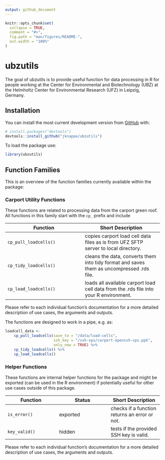 ```yaml
---
output: github_document
---
```


<!-- README.md is generated from README.Rmd. Please edit that file -->

```r
knitr::opts_chunk$set(
  collapse = TRUE,
  comment = "#>",
  fig.path = "man/figures/README-",
  out.width = "100%"
)
```

# ubzutils

<!-- badges: start -->
<!-- badges: end -->

The goal of ubzutils is to provide useful function for data processing in R for people working at the Center for Environmental and Biotechnology (UBZ) at the Helmholtz Center for Environmental Research (UFZ) in Leipzig, Germany.

## Installation

You can install the most current development version from [GitHub](https://github.com/) with:

``` r
# install.packages("devtools")
devtools::install_github("jknappe/ubzutils")
```

To load the package use:

```r
library(ubzutils)
```

## Function Families

This is an overview of the function families currently available within the package:


### Carport Utility Functions

These functions are related to processing data from the carport green roof. All functions in this family start with the `cp_` prefix and include

| Function | Short Description |
|-----|-----|
| `cp_pull_loadcells()`    | copies carport load cell data files as is from UFZ SFTP server to local directory. 
| `cp_tidy_loadcells()`    | cleans the data, converts them into tidy format and saves them as uncompressed .rds file.    
| `cp_load_loadcells()`    | loads all available carport load cell data from the .rds file into your R environment.    

Please refer to each individual function's documentation for a more detailed description of use cases, the arguments and outputs.

The functions are designed to work in a pipe, e.g. as:

```r
loadcell_data <-
    cp_pull_loadcells(save_to = "/data/load-cells",
                      ssh_key = "/ssh-vps/carport-openssh-vps.ppk",
                      only_new = TRUE) %>%
    cp_tidy_loadcells() %>%
    cp_load_loadcells()
```

### Helper Functions

These functions are internal helper functions for the package and might be exported (can be used in the R environment) if potentially useful for other use cases outside of this package.

| Function | Status | Short Description |
|-----|-----|-----|
| `is_error()` | exported   | checks if a function returns an error or not. 
| `key_valid()` | hidden  | tests if the provided SSH key is valid.    

Please refer to each individual function's documentation for a more detailed description of use cases, the arguments and outputs.

